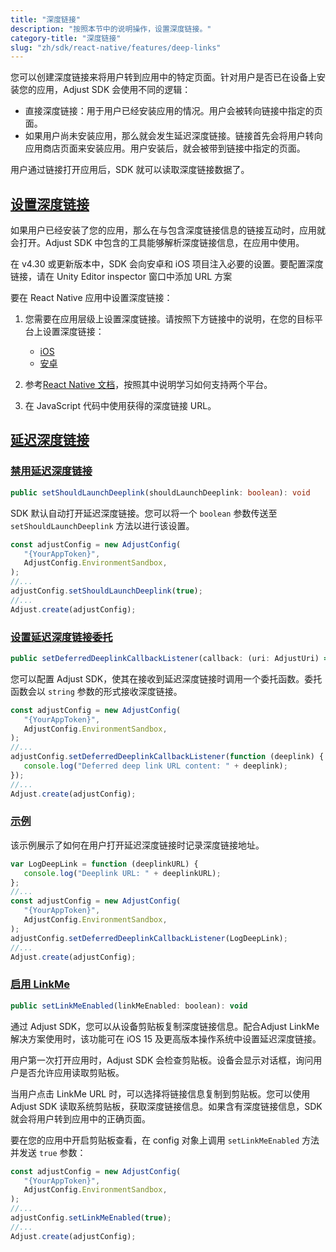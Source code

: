 ```yaml
---
title: "深度链接"
description: "按照本节中的说明操作，设置深度链接。"
category-title: "深度链接"
slug: "zh/sdk/react-native/features/deep-links"
---
```


您可以创建深度链接来将用户转到应用中的特定页面。针对用户是否已在设备上安装您的应用，Adjust SDK 会使用不同的逻辑：

-  直接深度链接：用于用户已经安装应用的情况。用户会被转向链接中指定的页面。
-  如果用户尚未安装应用，那么就会发生延迟深度链接。链接首先会将用户转向应用商店页面来安装应用。用户安装后，就会被带到链接中指定的页面。

用户通过链接打开应用后，SDK 就可以读取深度链接数据了。

## [设置深度链接](set-up-deep-linking)

如果用户已经安装了您的应用，那么在与包含深度链接信息的链接互动时，应用就会打开。Adjust SDK 中包含的工具能够解析深度链接信息，在应用中使用。

在 v4\.30 或更新版本中，SDK 会向安卓和 iOS 项目注入必要的设置。要配置深度链接，请在 Unity Editor inspector 窗口中添加 URL 方案

要在 React Native 应用中设置深度链接：

1. 您需要在应用层级上设置深度链接。请按照下方链接中的说明，在您的目标平台上设置深度链接：

   -  [iOS](/en/sdk/ios/features/deep-links)
   -  [安卓](/en/sdk/android/features/deep-links)

2. 参考[React Native 文档](https://help.adjust.com/zh/article/deep-links-react-native-sdk#:~:text=React%20Native%20documentation)，按照其中说明学习如何支持两个平台。

3. 在 JavaScript 代码中使用获得的深度链接 URL。

## [延迟深度链接](deferred-deep-linking)

### [禁用延迟深度链接](disable-deferred-deep-linking)

<CodeBlock title="方法签名">

```ts
public setShouldLaunchDeeplink(shouldLaunchDeeplink: boolean): void
```

</CodeBlock>

SDK 默认自动打开延迟深度链接。您可以将一个 `boolean` 参数传送至 `setShouldLaunchDeeplink` 方法以进行该设置。

```js
const adjustConfig = new AdjustConfig(
   "{YourAppToken}",
   AdjustConfig.EnvironmentSandbox,
);
//...
adjustConfig.setShouldLaunchDeeplink(true);
//...
Adjust.create(adjustConfig);
```

### [设置延迟深度链接委托](set-up-a-deferred-deep-link-delegate)

<CodeBlock title="方法签名">

```ts
public setDeferredDeeplinkCallbackListener(callback: (uri: AdjustUri) => void): void
```

</CodeBlock>

您可以配置 Adjust SDK，使其在接收到延迟深度链接时调用一个委托函数。委托函数会以 `string` 参数的形式接收深度链接。

```js
const adjustConfig = new AdjustConfig(
   "{YourAppToken}",
   AdjustConfig.EnvironmentSandbox,
);
//...
adjustConfig.setDeferredDeeplinkCallbackListener(function (deeplink) {
   console.log("Deferred deep link URL content: " + deeplink);
});
//...
Adjust.create(adjustConfig);
```

### [示例](example)

该示例展示了如何在用户打开延迟深度链接时记录深度链接地址。

```js
var LogDeepLink = function (deeplinkURL) {
   console.log("Deeplink URL: " + deeplinkURL);
};
//...
const adjustConfig = new AdjustConfig(
   "{YourAppToken}",
   AdjustConfig.EnvironmentSandbox,
);
adjustConfig.setDeferredDeeplinkCallbackListener(LogDeepLink);
//...
Adjust.create(adjustConfig);
```

### [启用 LinkMe](enable-linkme)

<CodeBlock title="方法签名">

```js
public setLinkMeEnabled(linkMeEnabled: boolean): void
```

</CodeBlock>

通过 Adjust SDK，您可以从设备剪贴板复制深度链接信息。配合Adjust LinkMe 解决方案使用时，该功能可在 iOS 15 及更高版本操作系统中设置延迟深度链接。

<Callout type="important">

用户第一次打开应用时，Adjust SDK 会检查剪贴板。设备会显示对话框，询问用户是否允许应用读取剪贴板。

</Callout>

当用户点击 LinkMe URL 时，可以选择将链接信息复制到剪贴板。您可以使用 Adjust SDK 读取系统剪贴板，获取深度链接信息。如果含有深度链接信息，SDK 就会将用户转到应用中的正确页面。

要在您的应用中开启剪贴板查看，在 config 对象上调用 `setLinkMeEnabled` 方法并发送 `true` 参数：

```js
const adjustConfig = new AdjustConfig(
   "{YourAppToken}",
   AdjustConfig.EnvironmentSandbox,
);
//...
adjustConfig.setLinkMeEnabled(true);
//...
Adjust.create(adjustConfig);
```
